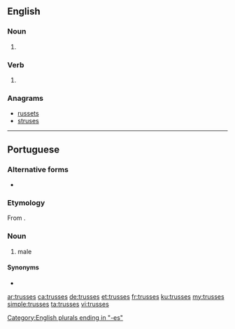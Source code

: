 ==English==

===Noun===
{{head|en|noun plural form}}

# {{plural of|truss|lang=en}}

===Verb===
{{head|en|verb form}}

# {{en-third-person singular of|truss}}

===Anagrams===
* [[russets#English|russets]]
* [[struses#English|struses]]

[[Category:English plurals ending in "-es"]]

----

==Portuguese==

===Alternative forms===
* {{l|pt|trusse}}

===Etymology===
From {{etyl|fr|pt}} {{m|fr|trousse}}.

===Noun===
{{pt-noun|f-p}}

# {{lb|pt|Portugal}} male {{l|en|underpants}}

====Synonyms====
* {{l|pt|cuecas}}

{{catlangcode|pt|Clothing}}

[[ar:trusses]]
[[ca:trusses]]
[[de:trusses]]
[[et:trusses]]
[[fr:trusses]]
[[ku:trusses]]
[[my:trusses]]
[[simple:trusses]]
[[ta:trusses]]
[[vi:trusses]]